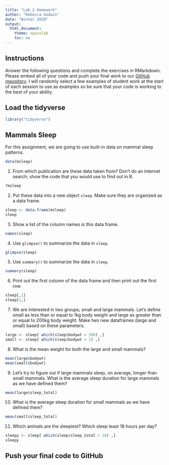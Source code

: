 ```yaml
---
title: "Lab 2 Homework"
author: "Rebecca Godwin"
date: "Winter 2020"
output:
  html_document:
    theme: spacelab
    toc: no
---
```


## Instructions
Answer the following questions and complete the exercises in RMarkdown. Please embed all of your code and push your final work to our [GitHub repository](https://github.com/FRS417-DataScienceBiologists). I will randomly select a few examples of student work at the start of each session to use as examples so be sure that your code is working to the best of your ability.

## Load the tidyverse
```r
library("tidyverse")
```

## Mammals Sleep
For this assignment, we are going to use built-in data on mammal sleep patterns.  
```r
data(msleep)
```

1. From which publication are these data taken from? Don't do an internet search; show the code that you would use to find out in R.

```r
?msleep
```


2. Put these data into a new object `sleep`. Make sure they are organized as a data frame.  

```r
sleep <- data.frame(msleep)
sleep
```


3. Show a list of the column names is this data frame.

```r
names(sleep)
```



4. Use `glimpse()` to summarize the data in `sleep`.

```r
glimpse(sleep)
```



5. Use `summary()` to summarize the data in `sleep`.

```r
summary(sleep)
```



6. Print out the first column of the data frame and then print out the first row.

```r
sleep[,1]
sleep[1,]
```



7. We are interested in two groups; small and large mammals. Let's define small as less than or equal to 1kg body weight and large as greater than or equal to 200kg body weight. Make two new dataframes (large and small) based on these parameters.  

```r
large <- sleep[ which(sleep$bodywt > 200) ,]
small <- sleep[ which(sleep$bodywt < 1) ,]

```



8. What is the mean weight for both the large and small mammals?

```r
mean(large$bodywt)
mean(small$bodywt)
```



9. Let's try to figure out if large mammals sleep, on average, longer than small mammals. What is the average sleep duration for large mammals as we have defined them?

```r
mean(large$sleep_total)
```



10. What is the average sleep duration for small mammals as we have defined them?

```r
mean(small$sleep_total)
```



11. Which animals are the sleepiest? Which sleep least 18 hours per day?  

```r
sleepy <- sleep[ which(sleep$sleep_total > 18) ,]
sleepy
```



## Push your final code to GitHub